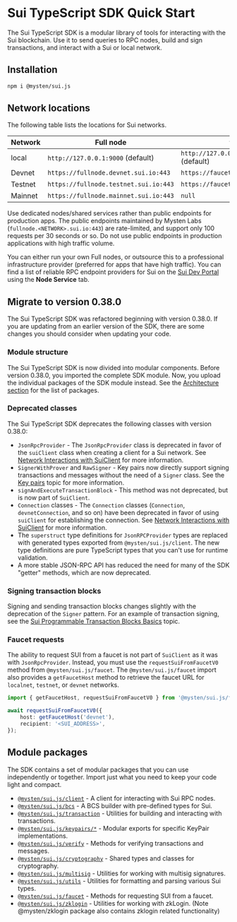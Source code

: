 
# Sui TypeScript SDK Quick Start

The Sui TypeScript SDK is a modular library of tools for interacting with the Sui blockchain. Use it
to send queries to RPC nodes, build and sign transactions, and interact with a Sui or local network.

## Installation

```sh npm2yarn
npm i @mysten/sui.js
```

## Network locations

The following table lists the locations for Sui networks.

| Network | Full node                             | faucet                                |
| ------- | ------------------------------------- | ------------------------------------- |
| local   | `http://127.0.0.1:9000` (default)     | `http://127.0.0.1:9123/gas` (default) |
| Devnet  | `https://fullnode.devnet.sui.io:443`  | `https://faucet.devnet.sui.io/gas`    |
| Testnet | `https://fullnode.testnet.sui.io:443` | `https://faucet.testnet.sui.io/gas`   |
| Mainnet | `https://fullnode.mainnet.sui.io:443` | `null`                                |

<Callout type="warning">

Use dedicated nodes/shared services rather than public endpoints for production apps. The public endpoints maintained by Mysten Labs (`fullnode.<NETWORK>.sui.io:443`) are rate-limited, and support only 100 requests per 30 seconds or so. Do not use public endpoints in production applications with high traffic volume.

You can either run your own Full nodes, or outsource this to a professional infrastructure provider (preferred for apps that have high traffic). You can find a list of reliable RPC endpoint providers for Sui on the [Sui Dev Portal](https://sui.io/developers#dev-tools) using the **Node Service** tab.

</Callout>

## Migrate to version 0.38.0

The Sui TypeScript SDK was refactored beginning with version 0.38.0. If you are updating from an
earlier version of the SDK, there are some changes you should consider when updating your code.

### Module structure

The Sui TypeScript SDK is now divided into modular components. Before version 0.38.0, you imported
the complete SDK module. Now, you upload the individual packages of the SDK module instead. See the
[Architecture section](#architecture) for the list of packages.

### Deprecated classes

The Sui TypeScript SDK deprecates the following classes with version 0.38.0:

- `JsonRpcProvider` - The `JsonRpcProvider` class is deprecated in favor of the `suiClient` class
  when creating a client for a Sui network. See [Network Interactions with SuiClient](sui-client)
  for more information.
- `SignerWithProver` and `RawSigner` - Key pairs now directly support signing transactions and
  messages without the need of a `Signer` class. See the [Key pairs](cryptography/keypairs) topic
  for more information.
- `signAndExecuteTransactionBlock` - This method was not deprecated, but is now part of `SuiClient`.
- `Connection` classes - The `Connection` classes (`Connection`, `devnetConnection`, and so on) have
  been deprecated in favor of using `suiClient` for establishing the connection. See
  [Network Interactions with SuiClient](sui-client) for more information.
- The `superstruct` type definitions for `JsonRPCProvider` types are replaced with generated types
  exported from `@mysten/sui.js/client`. The new type definitions are pure TypeScript types that you
  can't use for runtime validation.
- A more stable JSON-RPC API has reduced the need for many of the SDK "getter" methods, which are
  now deprecated.

### Signing transaction blocks

Signing and sending transaction blocks changes slightly with the deprecation of the `Signer`
pattern. For an example of transaction signing, see the
[Sui Programmable Transaction Blocks Basics](basics) topic.

### Faucet requests

The ability to request SUI from a faucet is not part of `SuiClient` as it was with
`JsonRpcProvider`. Instead, you must use the `requestSuiFromFaucetV0` method from
`@mysten/sui.js/faucet`. The `@mysten/sui.js/faucet` import also provides a `getFaucetHost` method
to retrieve the faucet URL for `localnet`, `testnet`, or `devnet` networks.

```ts
import { getFaucetHost, requestSuiFromFaucetV0 } from '@mysten/sui.js/faucet';

await requestSuiFromFaucetV0({
	host: getFaucetHost('devnet'),
	recipient: '<SUI_ADDRESS>',
});
```

## Module packages

The SDK contains a set of modular packages that you can use independently or together. Import just
what you need to keep your code light and compact.

- [`@mysten/sui.js/client`](/typescript/sui-client) - A client for interacting with Sui RPC nodes.
- [`@mysten/sui.js/bcs`](/typescript/bcs) - A BCS builder with pre-defined types for Sui.
- [`@mysten/sui.js/transaction`](/typescript/transaction-building/basics) - Utilities for building
  and interacting with transactions.
- [`@mysten/sui.js/keypairs/*`](/typescript/cryptography/keypairs) - Modular exports for specific
  KeyPair implementations.
- [`@mysten/sui.js/verify`](/typescript/cryptography/keypairs#verifying-signatures-without-a-key-pair) -
  Methods for verifying transactions and messages.
- [`@mysten/sui.js/cryptography`](/typescript/cryptography/keypairs) - Shared types and classes for
  cryptography.
- [`@mysten/sui.js/multisig`](/typescript/cryptography/multisig) - Utilities for working with
  multisig signatures.
- [`@mysten/sui.js/utils`](/typescript/utils) - Utilities for formatting and parsing various Sui
  types.
- [`@mysten/sui.js/faucet`](/typescript/faucet) - Methods for requesting SUI from a faucet.
- [`@mysten/sui.js/zklogin`](/typescript/zklogin) - Utilities for working with zkLogin. (Note
  @mysten/zklogin package also contains zklogin related functionality)
